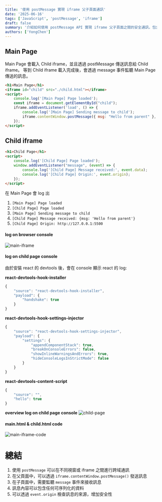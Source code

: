```yaml
---
title: '使用 postMessage 實現 iframe 父子頁面通訊'
date: '2025-06-16'
tags: ['JavaScript', 'postMessage', 'iframe']  
draft: false
summary: '介紹如何使用 postMessage API 實現 iframe 父子頁面之間的安全通訊，包含實際程式碼範例、執行流程說明及 console 輸出結果分析。'
authors: ['YongChen']
---
```


## Main Page
Main Page 會載入 Child iframe，並且透過 postMessage 傳送訊息給 Child iframe。
等到 Child iframe 載入完成後，會透過 message 事件監聽 Main Page 傳送的訊息。

```html
<h1>Main Page</h1>
<iframe id="child" src="./child.html"></iframe>
<script>
	console.log('[Main Page] Page loaded');
	const iframe = document.getElementById("child");
	iframe.addEventListener('load', () => {
		console.log('[Main Page] Sending message to child');
		iframe.contentWindow.postMessage({ msg: "Hello from parent" }, "*");
	});
</script>
```

## Child iframe
```html
<h1>Child Page</h1>
<script>
	console.log('[Child Page] Page loaded');
	window.addEventListener("message", (event) => {
		console.log('[Child Page] Message received:', event.data);
		console.log('[Child Page] Origin:', event.origin);
	});
</script>
```

在 Main Page 會 log 出
1. `[Main Page] Page loaded`
2. `[Child Page] Page loaded`
3. `[Main Page] Sending message to child`
4. `[Child Page] Message received: {msg: 'Hello from parent'}`
5. `[Child Page] Origin: http://127.0.0.1:5500`

#### log on browser console
![main-iframe](/static/images/2025/06/16/main-iframe.png)

#### log on child page console
由於安裝 react 的 devtools 後，會在 console 顯示 react 的 log:

**react-devtools-hook-installer**
```js
{
    "source": "react-devtools-hook-installer",
    "payload": {
        "handshake": true
    }
}
```

**react-devtools-hook-settings-injector**
```js
{
    "source": "react-devtools-hook-settings-injector",
    "payload": {
        "settings": {
            "appendComponentStack": true,
            "breakOnConsoleErrors": false,
            "showInlineWarningsAndErrors": true,
            "hideConsoleLogsInStrictMode": false
        }
    }
}
```

**react-devtools-content-script**
```js
{
    "source": "",
    "hello": true
}
```

**overview log on child page console**
![child-page](/static/images/2025/06/16/child-page.png)


#### main.html & child.html code
![main-iframe-code](/static/images/2025/06/16/main-iframe-code.png)

# 總結

1. 使用 `postMessage` 可以在不同視窗或 iframe 之間進行跨域通訊
2. 在父頁面中，可以透過 `iframe.contentWindow.postMessage()` 發送訊息
3. 在子頁面中，需要監聽 `message` 事件來接收訊息
4. 訊息內容可以包含任何可序列化的資料
5. 可以透過 `event.origin` 檢查訊息的來源，增加安全性
